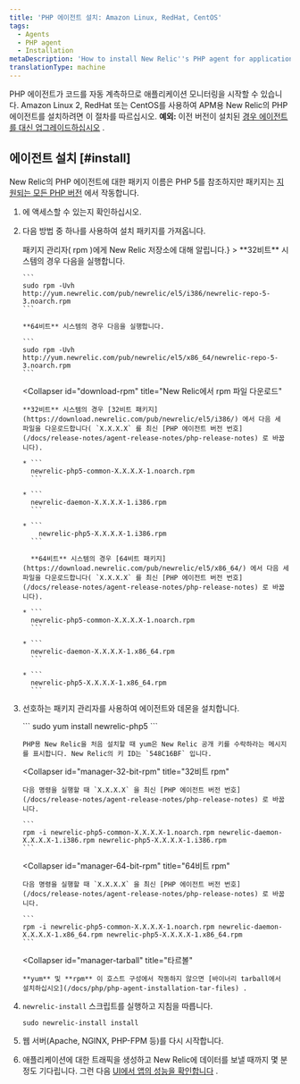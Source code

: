 ```yaml
---
title: 'PHP 에이전트 설치: Amazon Linux, RedHat, CentOS'
tags:
  - Agents
  - PHP agent
  - Installation
metaDescription: 'How to install New Relic''s PHP agent for application performance monitoring with Amazon Linux 2, RedHat, or CentOS.'
translationType: machine
---
```


PHP 에이전트가 코드를 자동 계측하므로 애플리케이션 모니터링을 시작할 수 있습니다. Amazon Linux 2, RedHat 또는 CentOS를 사용하여 APM용 New Relic의 PHP 에이전트를 설치하려면 이 절차를 따르십시오. **예외:** 이전 버전이 설치된 [경우 에이전트를 대신 업그레이드하십시오](/docs/agents/php-agent/installation/upgrading-php-agent) .

## 에이전트 설치 [#install]

New Relic의 PHP 에이전트에 대한 패키지 이름은 PHP 5를 참조하지만 패키지는 [지원되는 모든 PHP 버전](/docs/agents/php-agent/getting-started/php-agent-compatibility-requirements#php-release) 에서 작동합니다.

1. <LicenseKey/> 에 액세스할 수 있는지 확인하십시오.

2. 다음 방법 중 하나를 사용하여 설치 패키지를 가져옵니다.

   <CollapserGroup>
     <Collapser
       id="tell-rpm"
       title={<>패키지 관리자( <InlineCode>rpm</InlineCode> )에게 New Relic 저장소에 대해 알립니다.</>}
     >
       **32비트** 시스템의 경우 다음을 실행합니다.

       ```
       sudo rpm -Uvh http://yum.newrelic.com/pub/newrelic/el5/i386/newrelic-repo-5-3.noarch.rpm
       ```

       **64비트** 시스템의 경우 다음을 실행합니다.

       ```
       sudo rpm -Uvh http://yum.newrelic.com/pub/newrelic/el5/x86_64/newrelic-repo-5-3.noarch.rpm
       ```
     </Collapser>

     <Collapser
       id="download-rpm"
       title="New Relic에서 rpm 파일 다운로드"
     >
       **32비트** 시스템의 경우 [32비트 패키지](https://download.newrelic.com/pub/newrelic/el5/i386/) 에서 다음 세 파일을 다운로드합니다( `X.X.X.X` 를 최신 [PHP 에이전트 버전 번호](/docs/release-notes/agent-release-notes/php-release-notes) 로 바꿉니다).

       * ```
         newrelic-php5-common-X.X.X.X-1.noarch.rpm
         ```

       * ```
         newrelic-daemon-X.X.X.X-1.i386.rpm
         ```

       * ```
           newrelic-php5-X.X.X.X-1.i386.rpm
         ```

         **64비트** 시스템의 경우 [64비트 패키지](https://download.newrelic.com/pub/newrelic/el5/x86_64/) 에서 다음 세 파일을 다운로드합니다( `X.X.X.X` 를 최신 [PHP 에이전트 버전 번호](/docs/release-notes/agent-release-notes/php-release-notes) 로 바꿉니다).

       * ```
         newrelic-php5-common-X.X.X.X-1.noarch.rpm
         ```

       * ```
         newrelic-daemon-X.X.X.X-1.x86_64.rpm
         ```

       * ```
         newrelic-php5-X.X.X.X-1.x86_64.rpm
         ```
     </Collapser>
   </CollapserGroup>

3. 선호하는 패키지 관리자를 사용하여 에이전트와 데몬을 설치합니다.

   <CollapserGroup>
     <Collapser
       id="manager-yum"
       title="냠"
     >
       ```
       sudo yum install newrelic-php5
       ```

       PHP용 New Relic을 처음 설치할 때 yum은 New Relic 공개 키를 수락하라는 메시지를 표시합니다. New Relic의 키 ID는 `548C16BF` 입니다.
     </Collapser>

     <Collapser
       id="manager-32-bit-rpm"
       title="32비트 rpm"
     >
       다음 명령을 실행할 때 `X.X.X.X` 을 최신 [PHP 에이전트 버전 번호](/docs/release-notes/agent-release-notes/php-release-notes) 로 바꿉니다.

       ```
       rpm -i newrelic-php5-common-X.X.X.X-1.noarch.rpm newrelic-daemon-X.X.X.X-1.i386.rpm newrelic-php5-X.X.X.X-1.i386.rpm
       ```
     </Collapser>

     <Collapser
       id="manager-64-bit-rpm"
       title="64비트 rpm"
     >
       다음 명령을 실행할 때 `X.X.X.X` 을 최신 [PHP 에이전트 버전 번호](/docs/release-notes/agent-release-notes/php-release-notes) 로 바꿉니다.

       ```
       rpm -i newrelic-php5-common-X.X.X.X-1.noarch.rpm newrelic-daemon-X.X.X.X-1.x86_64.rpm newrelic-php5-X.X.X.X-1.x86_64.rpm
       ```
     </Collapser>

     <Collapser
       id="manager-tarball"
       title="타르볼"
     >
       **yum** 및 **rpm** 이 호스트 구성에서 작동하지 않으면 [바이너리 tarball에서 설치하십시오](/docs/php/php-agent-installation-tar-files) .
     </Collapser>
   </CollapserGroup>

4. `newrelic-install` 스크립트를 실행하고 지침을 따릅니다.

   ```
   sudo newrelic-install install
   ```

5. 웹 서버(Apache, NGINX, PHP-FPM 등)를 다시 시작합니다.

6. 애플리케이션에 대한 트래픽을 생성하고 New Relic에 데이터를 보낼 때까지 몇 분 정도 기다립니다. 그런 다음 [UI에서 앱의 성능을 확인합니다](/docs/apm/applications-menu/monitoring/apm-overview-page) .

<InstallFeedback/>